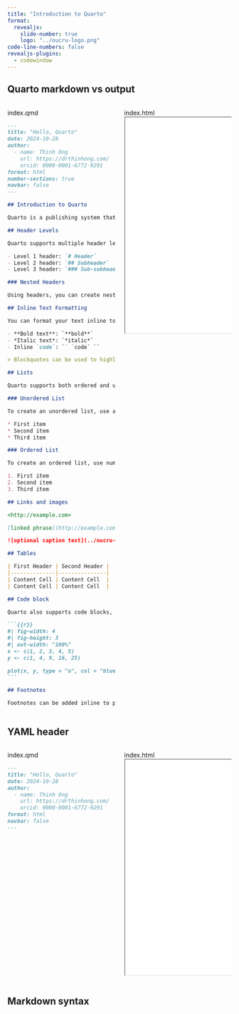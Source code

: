 ```yaml
---
title: "Introduction to Quarto"
format:
  revealjs:
    slide-number: true
    logo: "../oucru-logo.png"
code-line-numbers: false
revealjs-plugins:
  - codewindow
---
```


## Quarto markdown vs output

:::: columns

::: {.column width="50%"}
::: {.codewindow .quarto}
index.qmd
````markdown
---
title: "Hello, Quarto"
date: 2024-10-28
author:
  - name: Thinh Ong
    url: https://drthinhong.com/
    orcid: 0000-0001-6772-9291
format: html
number-sections: true
navbar: false
---

## Introduction to Quarto

Quarto is a publishing system that allows you to create documents, presentations, websites, and more using Markdown syntax and additional tools. 

## Header Levels

Quarto supports multiple header levels to create a hierarchical structure in your document. For example:

- Level 1 header: `# Header`
- Level 2 header: `## Subheader`
- Level 3 header: `### Sub-subheader`

### Nested Headers

Using headers, you can create nested sections to structure your document in a clear and organized way.

## Inline Text Formatting

You can format your text inline to add emphasis or other styling options.

- **Bold text**: `**bold**`
- *Italic text*: `*italic*`
- Inline `code`: `` `code` ``

> Blockquotes can be used to highlight important information or quotes by adding `> ` at the beginning of a line.

## Lists

Quarto supports both ordered and unordered lists.

### Unordered List

To create an unordered list, use an asterisk `*` before each item:

* First item
* Second item
* Third item

### Ordered List

To create an ordered list, use numbers before each item:

1. First item
2. Second item
3. Third item

## Links and images

<http://example.com>

[linked phrase](http://example.com)

![optional caption text](../oucru-logo.png)

## Tables

| First Header | Second Header |
|--------------|---------------|
| Content Cell | Content Cell  |
| Content Cell | Content Cell  |

## Code block

Quarto also supports code blocks, making it easy to include and execute code within your document. Here’s an example of a code block to create a simple plot using R:

```{{r}}
#| fig-width: 4
#| fig-height: 3
#| out-width: "100%"
x <- c(1, 2, 3, 4, 5)
y <- c(1, 4, 9, 16, 25)

plot(x, y, type = "o", col = "blue", main = "Simple plot", xlab = "x", ylab = "y")
```

## Footnotes

Footnotes can be added inline to provide additional information or references. Here's an example of a footnote in Quarto: ^[This is an example footnote.]
````
:::
:::

::: {.column width="50%"}
::: {.codewindow .html}
index.html
<iframe class="slide-deck" src="quarto-example.html" style="width: 100%; height: 484.47px;"></iframe>
:::
:::

::::

## YAML header

:::: columns

::: {.column width="50%"}
::: {.codewindow .quarto}
index.qmd
````markdown
---
title: "Hello, Quarto"
date: 2024-10-28
author:
  - name: Thinh Ong
    url: https://drthinhong.com/
    orcid: 0000-0001-6772-9291
format: html
navbar: false
---
````
:::
:::

::: {.column width="50%"}

::: {.codewindow .html}
index.html
<iframe class="slide-deck" src="quarto-example.html#header-levels" style="width: 100%; height: 484.47px;"></iframe>
:::

:::

::::

## Markdown syntax

